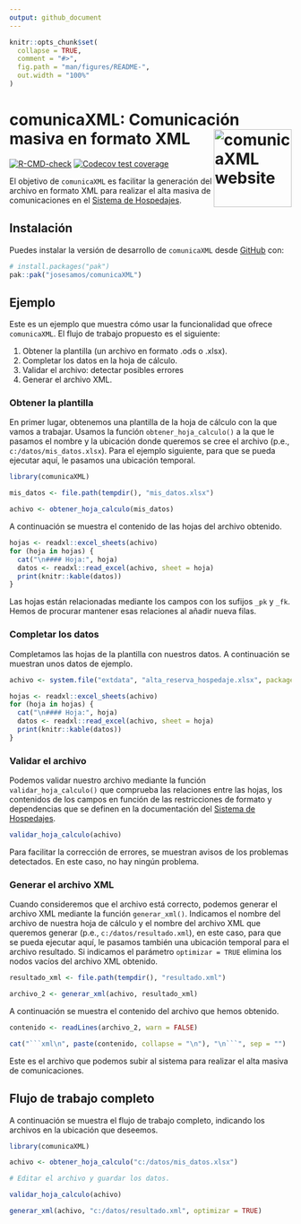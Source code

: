 ```yaml
---
output: github_document
---
```


<!-- README.md is generated from README.Rmd. Please edit that file -->

```r
knitr::opts_chunk$set(
  collapse = TRUE,
  comment = "#>",
  fig.path = "man/figures/README-",
  out.width = "100%"
)
```

# comunicaXML: Comunicación masiva en formato XML <a href="https://josesamos.github.io/comunicaXML/"><img src="man/figures/logo.png" align="right" height="139" alt="comunicaXML website" /></a>

<!-- badges: start -->
[![R-CMD-check](https://github.com/josesamos/comunicaXML/actions/workflows/R-CMD-check.yaml/badge.svg)](https://github.com/josesamos/comunicaXML/actions/workflows/R-CMD-check.yaml)
[![Codecov test coverage](https://codecov.io/gh/josesamos/comunicaXML/graph/badge.svg)](https://app.codecov.io/gh/josesamos/comunicaXML)
<!-- badges: end -->

El objetivo de `comunicaXML` es facilitar la generación del archivo en formato XML para realizar el alta masiva de comunicaciones en el [Sistema de Hospedajes](https://sede.mir.gob.es/opencms/export/sites/default/es/procedimientos-y-servicios/hospedajes-y-alquiler-de-vehiculos/).

## Instalación

Puedes instalar la versión de desarrollo de `comunicaXML` desde [GitHub](https://github.com/) con:

``` r
# install.packages("pak")
pak::pak("josesamos/comunicaXML")
```

## Ejemplo

Este es un ejemplo que muestra cómo usar la funcionalidad que ofrece `comunicaXML`. El flujo de trabajo propuesto es el siguiente:

1. Obtener la plantilla (un archivo en formato .ods o .xlsx).
1. Completar los datos en la hoja de cálculo.
1. Validar el archivo: detectar posibles errores
1. Generar el archivo XML.

### Obtener la plantilla

En primer lugar, obtenemos una plantilla de la hoja de cálculo con la que vamos a trabajar. Usamos la función `obtener_hoja_calculo()` a la que le pasamos el nombre y la ubicación donde queremos se cree el archivo (p.e., `c:/datos/mis_datos.xlsx`). Para el ejemplo siguiente, para que se pueda ejecutar aquí, le pasamos una ubicación temporal.

```r
library(comunicaXML)

mis_datos <- file.path(tempdir(), "mis_datos.xlsx")

achivo <- obtener_hoja_calculo(mis_datos)
```

A continuación se muestra el contenido de las hojas del archivo obtenido.

```r
hojas <- readxl::excel_sheets(achivo)
for (hoja in hojas) {
  cat("\n#### Hoja:", hoja)
  datos <- readxl::read_excel(achivo, sheet = hoja)
  print(knitr::kable(datos))
}
```

Las hojas están relacionadas mediante los campos con los sufijos `_pk` y `_fk`. Hemos de procurar mantener esas relaciones al añadir nueva filas.

### Completar los datos

Completamos las hojas de la plantilla con nuestros datos. A continuación se muestran unos datos de ejemplo.

```r
achivo <- system.file("extdata", "alta_reserva_hospedaje.xlsx", package = "comunicaXML")

hojas <- readxl::excel_sheets(achivo)
for (hoja in hojas) {
  cat("\n#### Hoja:", hoja)
  datos <- readxl::read_excel(achivo, sheet = hoja)
  print(knitr::kable(datos))
}
```

### Validar el archivo

Podemos validar nuestro archivo mediante la función `validar_hoja_calculo()` que comprueba las relaciones entre las hojas, los contenidos de los campos en función de las restricciones de formato y dependencias que se definen en la documentación del [Sistema de Hospedajes](https://sede.mir.gob.es/opencms/export/sites/default/es/procedimientos-y-servicios/hospedajes-y-alquiler-de-vehiculos/).

```r
validar_hoja_calculo(achivo)
```

Para facilitar la corrección de errores, se muestran avisos de los problemas detectados. En este caso, no hay ningún problema.

### Generar el archivo XML

Cuando consideremos que el archivo está correcto, podemos generar el archivo XML mediante la función `generar_xml()`. Indicamos el nombre del archivo de nuestra hoja de cálculo y el nombre del archivo XML que queremos generar (p.e., `c:/datos/resultado.xml`), en este caso, para que se pueda ejecutar aquí, le pasamos también una ubicación temporal para el archivo resultado. Si indicamos el parámetro `optimizar = TRUE` elimina los nodos vacíos del archivo XML obtenido.

```r
resultado_xml <- file.path(tempdir(), "resultado.xml")

archivo_2 <- generar_xml(achivo, resultado_xml)
```

A continuación se muestra el contenido del archivo que hemos obtenido.

```r
contenido <- readLines(archivo_2, warn = FALSE)

cat("```xml\n", paste(contenido, collapse = "\n"), "\n```", sep = "")
```

Este es el archivo que podemos subir al sistema para realizar el alta masiva de comunicaciones.

## Flujo de trabajo completo

A continuación se muestra el flujo de trabajo completo, indicando los archivos en la ubicación que deseemos.

```r
library(comunicaXML)

achivo <- obtener_hoja_calculo("c:/datos/mis_datos.xlsx")

# Editar el archivo y guardar los datos.

validar_hoja_calculo(achivo)

generar_xml(achivo, "c:/datos/resultado.xml", optimizar = TRUE)
```

